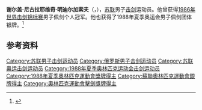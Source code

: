 {{NoteTA|G1=Sports}}
'''谢尔盖·尼古拉耶维奇·明迪尔加索夫'''（{{lang-ru|Серге́й Никола́евич Миндиргасов}}，{{bd|1959年|11月14日|}}），[[苏联|苏联]]男子[[击剑|击剑]]运动员。他曾获得[[1986年世界击剑锦标赛|1986年世界击剑锦标赛]]男子佩剑个人冠军。他也获得了1988年夏季奥运会男子佩剑团体银牌。<ref>{{Cite web|title=Sergey MINDIRGASOV|url=https://www.olympic.org/sergey-mindirgasov|accessdate=2021-03-14|date=2021-03-14|work=International Olympic Committee|language=en}}</ref>

== 参考资料 ==
{{reflist}}

{{世界击剑锦标赛男子佩剑个人冠军}}

{{Authority control}}
{{DEFAULTSORT:Mindirgasov}}
[[Category:苏联男子击剑运动员|Category:苏联男子击剑运动员]]
[[Category:俄罗斯男子击剑运动员|Category:俄罗斯男子击剑运动员]]
[[Category:苏联奥运击剑运动员|Category:苏联奥运击剑运动员]]
[[Category:1988年夏季奥林匹克运动会击剑运动员|Category:1988年夏季奥林匹克运动会击剑运动员]]
[[Category:1988年夏季奧林匹克運動會獎牌得主|Category:1988年夏季奧林匹克運動會獎牌得主]]
[[Category:蘇聯奧林匹克運動會銀牌得主|Category:蘇聯奧林匹克運動會銀牌得主]]
[[Category:奧林匹克運動會擊劍獎牌得主|Category:奧林匹克運動會擊劍獎牌得主]]